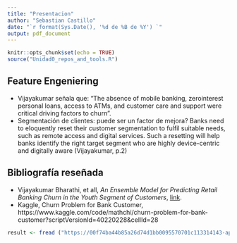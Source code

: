 ```yaml
---
title: "Presentacion"
author: "Sebastian Castillo"
date: "`r format(Sys.Date(), '%d de %B de %Y') `"
output: pdf_document
---
```


```r
knitr::opts_chunk$set(echo = TRUE)
source("Unidad0_repos_and_tools.R")
```





## Feature Engeniering

- Vijayakumar señala que: "The absence of mobile banking, zerointerest personal loans, access to ATMs, and customer care and support were critical driving factors
to churn".
- Segmentación de clientes: puede ser un factor de mejora? Banks need to eloquently reset their customer segmentation to fulfil suitable needs, such as remote access and digital services. Such a resetting will help banks identify the right target segment who are highly device-centric and digitally aware (Vijayakumar, p.2)



## Bibliografía reseñada

- Vijayakumar Bharathi, et all, *An Ensemble Model for Predicting Retail Banking Churn in the Youth Segment of Customers*, [link](https://www.mdpi.com/2306-5729/7/5/61/pdf?version=1653558321).  
- Kaggle, Churn Problem for Bank Customer, https://www.kaggle.com/code/mathchi/churn-problem-for-bank-customer?scriptVersionId=40220228&cellId=28



```r
result <- fread ("https://00f74ba44b85a26d74d1bb0095570701c113314143-apidata.googleusercontent.com/download/storage/v1/b/lechu77007/o/exp%2FHT7310%2FBO_log.txt?jk=AFshE3WlZW7SXFzQHuzcSrriwRNVdLZfEKd7F9iODmEBxp78Jfx1i3S5q-08MkRRSOUmdsl1JdALB6WMAEuoS-H-IdCBQuF3rAVpp4lTSR0oBi0-qNcsJ1rvIPZEdPPIooJ8uXu3s2A6ysD0G0gh5LgEH56s7c1uJNinHK3JEHEf2M8YjMOI9NSbXHhOhoxulAR3dNWYISMo_40H66cpsQuxy3c_5960wDi4mhKxDe36YawO1768nIa_xxxk90okFn_E4V72j-8ALO38szd_VffKfacC0uyURufwI5Pz6RHswbB00WhHocGev2xkhS3tB40gsVfGMCXdKTz2O0JLx0iq82vKUxsttYxA8K1U_gfp5rNC7d-5xYGuykQQKEuG1OjNgQ7sHy7H0RJM6L3gz4VvlamP9RA67LaC3SKmp6aoMCjuFZszDa1Ex2dl2UpfYn2ESflUXd52C-Q8D4OYwdoDl9l1IRsShTgXYcjLapDv-vbWQPzVTQMMamFSQ94eKThwH7IruIZCncmPI4OPeSakrpCNUlgLUvt9TTZo4T3NqST3dack6GNLxR-YuQCKHyeoti6dANjdB5zFjzGmlbRRJfApxVlaVADplKgu-GVNjDKMXY95HNnuUlzWqNTzptSuWmrAj2EDsYUbZnmWjUiRfw4Hap9fdkMvWXuhS3WIIuOGL7-X--POH5vJhKktkT1pkBHjpbYOSkKz6fAzPHkyK190y6ksFYGYUhiiIWHV-oGGF_Tf9kvytOxUe9T5V0an7pCc3kymkAf9EiJjpYOCFnhTIPpBmknnwtvep9983_ufvjG8xDKnW_UYcnoNV_V0KP_M5R6z_VqrOi0r2I8Ow1qfLF51qhCrEkN8xW0Aj5TD9o-7bShLPU0XgcSO4Vf_39yoaU44HJj-vNZX4NbsyRDlIckYOWHwQsvfOLLEKriZI8gW77Qx7uUx_N2id8mQz4Gcd1qSEMe8QFyPiDVe-HymTJyB4ZtKf8SwH9qOybbb6_kIlQ&isca=1")
```

